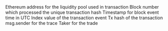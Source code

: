 <ParamField path="amount0In">

</ParamField>
<ParamField path="amount0Out">

</ParamField>
<ParamField path="amount1In">

</ParamField>
<ParamField path="amount1Out">

</ParamField>
<ParamField path="contract_address">
Ethereum address for the liquidity pool used in transaction
</ParamField>
<ParamField path="evt_block_number">
Block number which processed the unique transaction hash
</ParamField>
<ParamField path="evt_block_time">
Timestamp for block event time in UTC
</ParamField>
<ParamField path="evt_index">
Index value of the transaction event
</ParamField>
<ParamField path="evt_tx_hash">
Tx hash of the transaction
</ParamField>
<ParamField path="sender">
msg.sender for the trace
</ParamField>
<ParamField path="to">
Taker for the trade
</ParamField>
